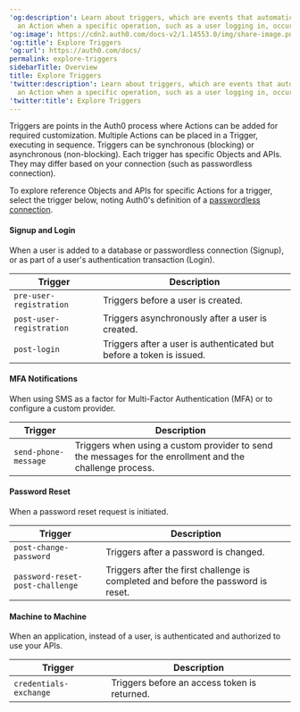 ---
'og:description': Learn about triggers, which are events that automatically invokes
  an Action when a specific operation, such as a user logging in, occurs at runtime.
'og:image': https://cdn2.auth0.com/docs-v2/1.14553.0/img/share-image.png
'og:title': Explore Triggers
'og:url': https://auth0.com/docs/
permalink: explore-triggers
sidebarTitle: Overview
title: Explore Triggers
'twitter:description': Learn about triggers, which are events that automatically invokes
  an Action when a specific operation, such as a user logging in, occurs at runtime.
'twitter:title': Explore Triggers
---
Triggers are points in the Auth0 process where Actions can be added for required customization. Multiple Actions can be placed in a Trigger, executing in sequence. Triggers can be synchronous (blocking) or asynchronous (non-blocking).
Each trigger has specific Objects and APIs. They may differ based on your connection (such as <Tooltip tip="Passwordless: Form of authentication that does not rely on a password as the first factor." cta="View Glossary" href="/docs/glossary?term=passwordless">passwordless</Tooltip> connection).

To explore reference Objects and APIs for specific Actions for a trigger, select the trigger below, noting Auth0's definition of a [passwordless connection](/docs/authenticate/passwordless).

#### Signup and Login

When a user is added to a database or passwordless connection (Signup), or as part of a user's authentication transaction (Login).

<table class="table"><thead>
<tr>
<th>Trigger</th>
<th>Description</th>
</tr>
</thead>
<tbody>
<tr>
<td><code>pre-user-registration</code></td>
<td>Triggers before a user is created.</td>
</tr>
<tr>
<td><code>post-user-registration</code></td>
<td>Triggers asynchronously after a user is created.</td>
</tr>
<tr>
<td><code>post-login</code></td>
<td>Triggers after a user is authenticated but before a token is issued.</td>
</tr>
</tbody>
</table>

#### MFA Notifications

When using SMS as a factor for <Tooltip tip="Multi-factor authentication (MFA): User authentication process that uses a factor in addition to username and password such as a code via SMS." cta="View Glossary" href="/docs/glossary?term=Multi-Factor+Authentication">Multi-Factor Authentication</Tooltip> (MFA) or to configure a custom provider.

<table class="table"><thead>
<tr>
<th>Trigger</th>
<th>Description</th>
</tr>
</thead>
<tbody>
<tr>
<td><code>send-phone-message</code></td>
<td>Triggers when using a custom provider to send the messages for the enrollment and the challenge process.</td>
</tr>
</tbody>
</table>

#### Password Reset

When a password reset request is initiated.

<table class="table"><thead>
<tr>
<th>Trigger</th>
<th>Description</th>
</tr>
</thead>
<tbody>
<tr>
<td><code>post-change-password</code></td>
<td>Triggers after a password is changed.</td>
</tr>
<tr>
<td><code>password-reset-post-challenge</code></td>
<td>Triggers after the first challenge is completed and before the password is reset.</td>
</tr>
</tbody>
</table>

#### Machine to Machine

When an application, instead of a user, is authenticated and authorized to use your APIs.

<table class="table"><thead>
<tr>
<th>Trigger</th>
<th>Description</th>
</tr>
</thead>
<tbody>
<tr>
<td><code>credentials-exchange</code></td>
<td>Triggers before an access token is returned.</td>
</tr>
</tbody>
</table>